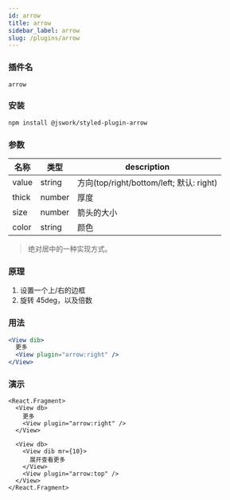 ```yaml
---
id: arrow
title: arrow
sidebar_label: arrow
slug: /plugins/arrow
---
```


### 插件名

```config
arrow
```

### 安装

```bash npm2yarn
npm install @jswork/styled-plugin-arrow
```

### 参数

<!-- value: 'right', thick: 1, size: 3, color: 'gray' -->

| 名称  | 类型   | description                              |
| ----- | ------ | ---------------------------------------- |
| value | string | 方向(top/right/bottom/left; 默认: right) |
| thick | number | 厚度                                     |
| size  | number | 箭头的大小                               |
| color | string | 颜色                                     |

> 绝对居中的一种实现方式。

### 原理

1. 设置一个上/右的边框
2. 旋转 45deg，以及倍数

### 用法

```jsx
<View dib>
  更多
  <View plugin="arrow:right" />
</View>
```

### 演示

```tsx live
<React.Fragment>
  <View db>
    更多
    <View plugin="arrow:right" />
  </View>

  <View db>
    <View dib mr={10}>
      展开查看更多
    </View>
    <View plugin="arrow:top" />
  </View>
</React.Fragment>
```
